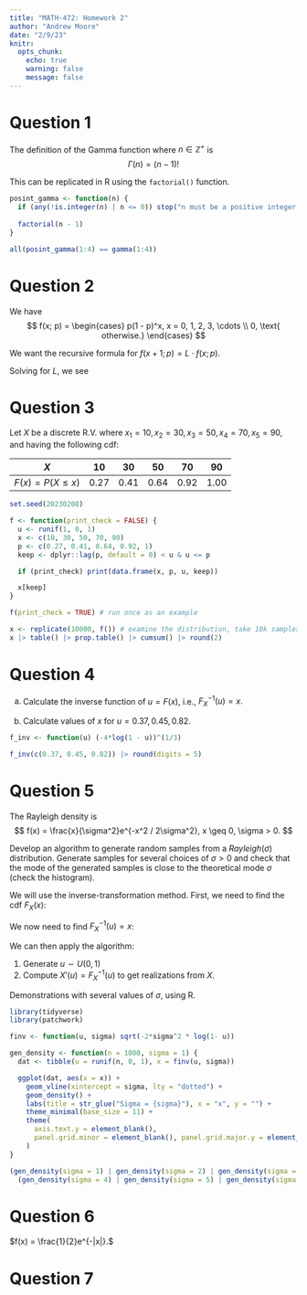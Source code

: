 ```yaml
---
title: "MATH-472: Homework 2"
author: "Andrew Moore"
date: "2/9/23"
knitr:
  opts_chunk: 
    echo: true
    warning: false
    message: false
---
```


# Question 1

<!-- Write an R function to calculate $\Gamma(n)$ for any positive integer $n$. You cannot use the built-in gamma function in R. -->

The definition of the Gamma function where $n \in \mathbb{Z}^{+}$ is
$$
\Gamma(n) = (n - 1)!
$$

This can be replicated in R using the `factorial()` function.

```r
posint_gamma <- function(n) {
  if (any(!is.integer(n) | n <= 0)) stop("n must be a positive integer.")
  
  factorial(n - 1)
}

all(posint_gamma(1:4) == gamma(1:4))
```

\newpage
# Question 2

We have 
$$
f(x; p) = \begin{cases}
  p(1 - p)^x, x = 0, 1, 2, 3, \cdots \\
  0, \text{ otherwise.}
\end{cases}
$$

We want the recursive formula for $f(x + 1; p) = L \cdot f(x; p).$

Solving for $L$, we see
\begin{align*}
  f(x + 1; p) &= L \cdot f(x; p) \\
  p(1 - p)^{(x + 1)} &= L \cdot p(1 - p)^x \\
  p(1 - p)^x(1 - p)^1 &= L \cdot p(1 - p)^x \\
  (1 - p) &= L.
\end{align*}

\newpage
# Question 3

Let $X$ be a discrete R.V. where $x_1 = 10, x_2 = 30, x_3 = 50, x_4 = 70, x_5 = 90$, and having the following cdf:

|         $X$          | 10   | 30   | 50   | 70   | 90   |
| :------------------: | :--: | :--: | :--: | :--: | :--: |
| $F(x) = P(X \leq x)$ | 0.27 | 0.41 | 0.64 | 0.92 | 1.00 |

<!-- step 1. generate u ~ U(0, 1) -->
<!-- step 2. assign X = x_i if F(x_i - 1) < u <= F(x_i) -->

```r
set.seed(20230208)

f <- function(print_check = FALSE) {
  u <- runif(1, 0, 1)
  x <- c(10, 30, 50, 70, 90)
  p <- c(0.27, 0.41, 0.64, 0.92, 1)
  keep <- dplyr::lag(p, default = 0) < u & u <= p

  if (print_check) print(data.frame(x, p, u, keep))

  x[keep]
}

f(print_check = TRUE) # run once as an example

x <- replicate(10000, f()) # examine the distribution, take 10k samples
x |> table() |> prop.table() |> cumsum() |> round(2)
```

\newpage
# Question 4

(a) Calculate the inverse function of $u = F(x)$, i.e., $F^{-1}_X(u) = x.$

\begin{align*}
  F(x) = u &\implies 1 - e^{-(0.25x^3)} = u \\
           &\implies 1 - u = e^{-(0.25x^3)} \\
           &\implies ln(1 - u) = -\frac{1}{4}x^3 \\
           &\implies -4ln(1 - u) = x^3 \\
           &\implies (-4ln(1 - u))^{\frac{1}{3}} = x \\
           &\implies F^{-1}_X(u) = x.
\end{align*}

(b) Calculate values of $x$ for $u = 0.37, 0.45, 0.82.$

```r
f_inv <- function(u) (-4*log(1 - u))^(1/3)

f_inv(c(0.37, 0.45, 0.82)) |> round(digits = 5)
```

\newpage
# Question 5

<!-- TODO: Q5 Do Exercises 3.4 in textbook. If you use the inverse transform method, you should show all your work
(calculation of the c.d.f., your algorithm, and an R code.) -->

The Rayleigh density is
$$
f(x) = \frac{x}{\sigma^2}e^{-x^2 / 2\sigma^2}, x \geq 0, \sigma > 0.
$$

Develop an algorithm to generate random samples from a $Rayleigh(\sigma)$ distribution. Generate samples for several choices of $\sigma > 0$ and check that the mode of the generated samples is close to the theoretical mode $\sigma$ (check the histogram).

We will use the inverse-transformation method. First, we need to find the cdf $F_X(x)$:
\begin{align*}
  F_X(x) &= \int_{-\infty}^x f(t)\ dt \\
         &= \int_{-\infty}^0 0\ dt + \int_0^x \frac{t}{\sigma^2} e^{-t^2 / 2\sigma^2}\ dt \\
         &= \int_0^x \frac{t}{\sigma^2} e^{-t^2 / 2\sigma^2}\ dt \\
         &= -\int_0^x e^u\ du \tag{let $u = \frac{-t}{2\sigma^2}$ and $du = \frac{-t}{\sigma^2}\ dt$} \\
         &= -e^u\ \Bigg|_{t=0}^{t=x} \\
         &= -e^{\frac{-t^2}{2\sigma^2}}\ \Bigg|_{t=0}^{t=x} = \Bigl(-e^{\frac{-x^2}{2\sigma^2}} - (-1) \Bigr) = 1 - e^{\frac{-x^2}{2\sigma^2}}, x \geq 0, \sigma > 0.
\end{align*}

We now need to find $F_X^{-1}(u) = x$:
\begin{align*}
  F_X(x) = u &\implies 1 - e^{-x^2}{2\sigma^2} = u \\
             &\implies 1 - u = e^{-x^2}{2\sigma^2} \\
             &\implies -2\sigma^2 ln(1 - u) = x^2 \\
             &\implies \sqrt{-2\sigma^2 ln(1 - u)} = x \\
             &\implies F_X^{-1}(u) = x.
\end{align*}

We can then apply the algorithm:

1. Generate $u \sim U(0, 1)$
2. Compute $X'(u) = F_X^{-1}(u)$ to get realizations from $X$.

Demonstrations with several values of $\sigma$, using R.
```r
library(tidyverse)
library(patchwork)

finv <- function(u, sigma) sqrt(-2*sigma^2 * log(1- u))

gen_density <- function(n = 1000, sigma = 1) {
  dat <- tibble(u = runif(n, 0, 1), x = finv(u, sigma))

  ggplot(dat, aes(x = x)) +
    geom_vline(xintercept = sigma, lty = "dotted") +
    geom_density() +
    labs(title = str_glue("Sigma = {sigma}"), x = "x", y = "") +
    theme_minimal(base_size = 11) +
    theme(
      axis.text.y = element_blank(),
      panel.grid.minor = element_blank(), panel.grid.major.y = element_blank()
    )
}

(gen_density(sigma = 1) | gen_density(sigma = 2) | gen_density(sigma = 3)) /
  (gen_density(sigma = 4) | gen_density(sigma = 5) | gen_density(sigma = 6))
```

\newpage
# Question 6

$f(x) = \frac{1}{2}e^{-|x|}.$

<!-- \begin{align*}
F(x) &= \int_{-\infty}^{x} f(t)\ dt \\
     &= \frac{1}{2} \int_0^x e^{-t}\ dt \\
     &= -\frac{1}{2} e^{-t} \big|_{t = 0}^{t = x} \\
     &= -\frac{1}{2} (e^{-x} - e^0) \\
     &= frac{1}{2} - \frac{1}{2}e^{-x}.
\end{align*} -->

\newpage
# Question 7

<!-- TODO: Q7 -->


